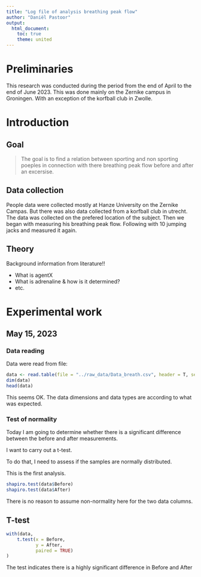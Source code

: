 ```yaml
---
title: "Log file of analysis breathing peak flow"
author: "Daniël Pastoor"
output:
  html_document:
    toc: true
    theme: united
---
```



# Preliminaries

This research was conducted during the period from the end of April to the end of June 2023. This was done mainly on the Zernike campus in Groningen. With an exception of the korfball club in Zwolle.


# Introduction

## Goal
> The goal is to find a relation between sporting and non sporting poeples in connection with there breathing peak flow before and after an excersise. 

## Data collection
People data were collected mostly at Hanze University on the Zernike Campas. But there was also data collected from a korfball club in utrecht. The data was collected on the prefered location of the subject. Then we began with measuring his breathing peak flow. Following with 10 jumping jacks and measured it again.

## Theory
Background information from literature!!

- What is agentX
- What is adrenaline & how is it determined?
- etc.

# Experimental work

## May 15, 2023

### Data reading

Data were read from file:

```r
data <- read.table(file = "../raw_data/Data_breath.csv", header = T, sep = ",")
dim(data)
head(data)
```
This seems OK. The data dimensions and data types are according to what was expected.

### Test of normality


Today I am going to determine whether there is a significant difference between the before and after measurements.

I want to carry out a t-test.

To do that, I need to assess if the samples are normally distributed.

This is the first analysis.

```r
shapiro.test(data$Before)
shapiro.test(data$After)
```
There is no reason to assume non-normality here for the two data columns.

## T-test

```r
with(data, 
    t.test(x = Before, 
           y = After,
           paired = TRUE)
)
```
The test indicates there is a highly significant difference in Before and After






